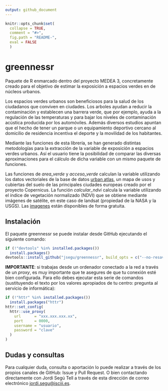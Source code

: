 ```yaml
---
output: github_document
---
```


```r
knitr::opts_chunk$set(
  collapse = TRUE,
  comment = "#>",
  fig.path = "README-",
  eval = FALSE
  )
```

# greennessr

Paquete de R enmarcado dentro del proyecto MEDEA 3, concretamente creado para el objetivo de estimar la exposición a espacios verdes en de núcleos urbanos. 

Los espacios verdes urbanos son beneficiosos para la salud de los ciudadanos que conviven en ciudades. Los arboles ayudan a reducir la contaminación y establecen una barrera verde, que por ejemplo, ayuda a la regulación de las temperaturas y para bajar los niveles de contaminación acústica producida por los automóviles. Además diversos estudios apuntan que el hecho de tener un parque o un equipamiento deportivo cercano al domicilio de residencia incentiva el deporte y la movilidad de los habitantes. 

Mediante las funciones de esta librería, se han generado distintas metodologías para la extracción de la variable de exposición a espacios verdes urbanos. Así el usuario tiene la posibilidad de comparar las diversas aproximaciones para el cálculo de dicha variable con un mismo paquete de funciones.

Las funciones de *area_verde* y *acceso_verde* calculan la variable utilizando los datos vectoriales de la base de datos [urban atlas](https://land.copernicus.eu/local/urban-atlas), un mapa de usos y cubiertas del suelo de las principales ciudades europeas creado por el proyecto Copernicus. La función *calcular_ndvi* calcula la variable utilizando el índice de vegetación normalizado (NDVI) que se obtiene mediante imágenes de satélite, en este caso de landsat (propiedad de la NASA y la USGS). Las [imagenes](https://earthexplorer.usgs.gov/) están disponibles de forma gratuita.  


## Instalación

El paquete greennessr se puede instalar desde GitHub ejecutando el siguiente comando: 
```r
if (!"devtools" %in% installed.packages())
  install.packages()
devtools::install_github("jsegu/greennessr", build_opts = c("--no-resave-data", "--no-manual"))
```

**IMPORTANTE**: si trabajas desde un ordenador conectado a la red a través de un *proxy*, es muy importante que te asegures de que tu conexión esté bien configurada. Para ello debes ejecutar esta serie de comandos (sustituyendo el texto por los valores apropiados de tu centro: pregunta al servicio de informática):
```r
if (!"httr" %in% installed.packages())
  install.packages("httr")
httr::set_config(
  httr::use_proxy(
    url      = "xxx.xxx.xxx.xx",
    port     = 0000,
    username = "usuario",
    password = "clave"
  )
)
```


## Dudas y consultas

Para cualquier duda, consulta o aportación lo puede realizar a través de los propios canales de GitHub: Issue y Pull Request. O bien contactando directamente con Jordi Segú Tell a través de esta dirección de correo electrónico <jordi.segu@isciii.es>.
